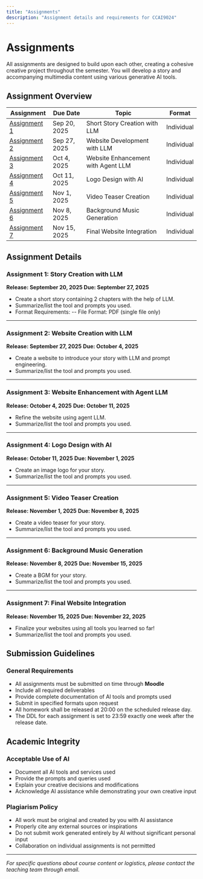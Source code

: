 ```yaml
---
title: "Assignments"
description: "Assignment details and requirements for CCAI9024"
---
```


# Assignments

All assignments are designed to build upon each other, creating a cohesive creative project throughout the semester. You will develop a story and accompanying multimedia content using various generative AI tools. 

## Assignment Overview

| Assignment | Due Date | Topic | Format |
|------------|----------|-------|--------|
| [Assignment 1](#assignment-1-story-creation-with-llm) | Sep 20, 2025 | Short Story Creation with LLM | Individual |
| [Assignment 2](#assignment-2-website-creation-with-llm) | Sep 27, 2025 | Website Development with LLM | Individual |
| [Assignment 3](#assignment-3-website-enhancement-with-agent-llm) | Oct 4, 2025 | Website Enhancement with Agent LLM | Individual |
| [Assignment 4](#assignment-4-logo-design-with-ai) | Oct 11, 2025 | Logo Design with AI | Individual |
| [Assignment 5](#assignment-5-video-teaser-creation) | Nov 1, 2025 | Video Teaser Creation | Individual|
| [Assignment 6](#assignment-6-background-music-generation) | Nov 8, 2025 | Background Music Generation | Individual |
| [Assignment 7](#assignment-7-final-website-integration) | Nov 15, 2025 | Final Website Integration | Individual |

## Assignment Details

### Assignment 1: Story Creation with LLM
**Release: September 20, 2025   Due: September 27, 2025**

- Create a short story containing 2 chapters with the help of LLM.
- Summarize/list the tool and prompts you used.
- Format Requirements: 
-- File Format: PDF (single file only)


---

### Assignment 2: Website Creation with LLM
**Release: September 27, 2025**
**Due: October 4, 2025**

- Create a website to introduce your story with LLM and prompt engineering.
- Summarize/list the tool and prompts you used.

---

### Assignment 3: Website Enhancement with Agent LLM
**Release: October 4, 2025**
**Due: October 11, 2025**

- Refine the website using agent LLM.
- Summarize/list the tool and prompts you used.

---

### Assignment 4: Logo Design with AI
**Release: October 11, 2025**
**Due: November 1, 2025**

- Create an image logo for your story. 
- Summarize/list the tool and prompts you used.

---

### Assignment 5: Video Teaser Creation
**Release: November 1, 2025**
**Due: November 8, 2025**

- Create a video teaser for your story. 
- Summarize/list the tool and prompts you used.

---

### Assignment 6: Background Music Generation
**Release: November 8, 2025**
**Due: November 15, 2025**

- Create a BGM for your story. 
- Summarize/list the tool and prompts you used.
---

### Assignment 7: Final Website Integration
**Release: November 15, 2025**
**Due: November 22, 2025**

- Finalize your websites using all tools you learned so far! 
- Summarize/list the tool and prompts you used.

## Submission Guidelines

### General Requirements
- All assignments must be submitted on time through **Moodle**
- Include all required deliverables
- Provide complete documentation of AI tools and prompts used
- Submit in specified formats upon request
- All homework shall be released at 20:00 on the scheduled release day.
- The DDL for each assignment is set to 23:59 exactly one week after the release date. 


## Academic Integrity

### Acceptable Use of AI
- Document all AI tools and services used
- Provide the prompts and queries used
- Explain your creative decisions and modifications
- Acknowledge AI assistance while demonstrating your own creative input

### Plagiarism Policy
- All work must be original and created by you with AI assistance
- Properly cite any external sources or inspirations
- Do not submit work generated entirely by AI without significant personal input
- Collaboration on individual assignments is not permitted

---

*For specific questions about course content or logistics, please contact the teaching team through email.*
